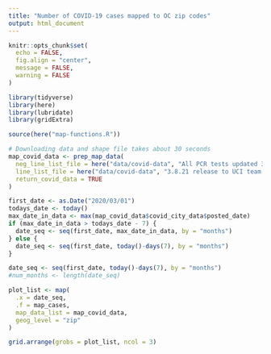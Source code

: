 ```yaml
---
title: "Number of COVID-19 cases mapped to OC zip codes"
output: html_document
---
```


```r
knitr::opts_chunk$set(
  echo = FALSE,
  fig.align = "center",
  message = FALSE,
  warning = FALSE
)
```


```r
library(tidyverse)
library(here)
library(lubridate)
library(gridExtra)

source(here("map-functions.R"))
```


```r
# Downloading data and shape file takes about 30 seconds
map_covid_data <- prep_map_data(
  neg_line_list_file = here("data/covid-data", "All PCR tests updated 3.8.21.csv"),
  line_list_file = here("data/covid-data", "3.8.21 release to UCI team.csv"),
  return_covid_data = TRUE
)
```

```r
first_date <- as.Date("2020/03/01")
todays_date <- today()
max_date_in_data <- max(map_covid_data$covid_city_data$posted_date)
if (max_date_in_data > todays_date - 7) {
  date_seq <- seq(first_date, max_date_in_data, by = "months")
} else {
  date_seq <- seq(first_date, today()-days(7), by = "months")
}

date_seq <- seq(first_date, today()-days(7), by = "months")
#num_months <- length(date_seq)

plot_list <- map(
  .x = date_seq, 
  .f = map_cases, 
  map_data_list = map_covid_data, 
  geog_level = "zip"
)

grid.arrange(grobs = plot_list, ncol = 3)
```




